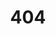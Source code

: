 ---
title: '404'
template: splash
editUrl: false
hero:
  title: '¡Ups! DataBear fue abducido.'
  tagline: Usa el buscador para traerlo de vuelta junto con tu información o vuelve al inicio.
  image:
    file: ../../assets/oso_404.webp
  actions:
    - text: Vovler al Inicio
      link: /datahub
      icon: right-arrow
---